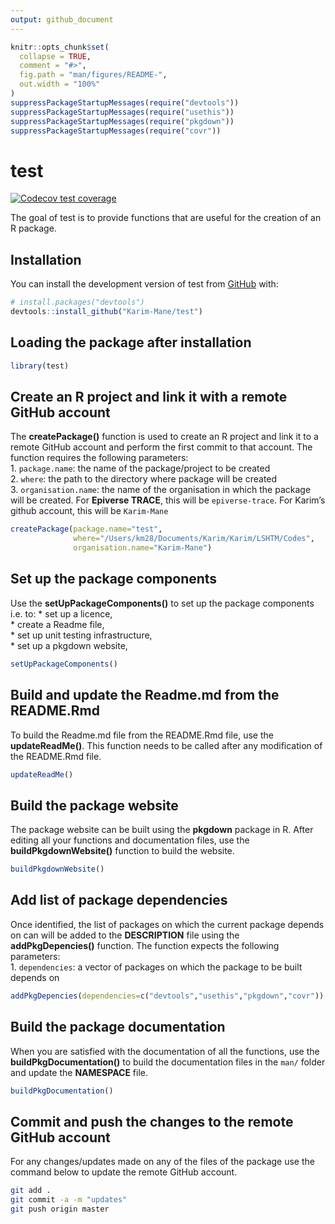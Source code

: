 ```yaml
---
output: github_document
---
```


<!-- README.md is generated from README.Rmd. Please edit that file -->

```r
knitr::opts_chunk$set(
  collapse = TRUE,
  comment = "#>",
  fig.path = "man/figures/README-",
  out.width = "100%"
)
suppressPackageStartupMessages(require("devtools"))
suppressPackageStartupMessages(require("usethis"))
suppressPackageStartupMessages(require("pkgdown"))
suppressPackageStartupMessages(require("covr"))
```

# test

<!-- badges: start -->
[![Codecov test coverage](https://codecov.io/gh/Karim-Mane/test/branch/master/graph/badge.svg)](https://app.codecov.io/gh/Karim-Mane/test?branch=master)
<!-- badges: end -->

The goal of test is to provide functions that are useful for the creation of an R package.

## Installation

You can install the development version of test from [GitHub](https://github.com/) with:

``` r
# install.packages("devtools")
devtools::install_github("Karim-Mane/test")
```

## Loading the package after installation

```r
library(test)
```

## Create an R project and link it with a remote GitHub account
The **createPackage()** function is used to create an R project and link it to a remote GitHub account and perform the first commit to that account. The function requires the following parameters:    
1. `package.name`: the name of the package/project to be created     
2. `where`: the path to the directory where package will be created     
3. `organisation.name`: the name of the organisation in which the package will be created. For **Epiverse TRACE**, this will be `epiverse-trace`. For Karim's github account, this will be `Karim-Mane`    
```r
createPackage(package.name="test", 
              where="/Users/km28/Documents/Karim/Karim/LSHTM/Codes",
              organisation.name="Karim-Mane")
```

## Set up the package components   
Use the **setUpPackageComponents()** to set up the package components i.e. to:
* set up a licence,    
* create a Readme file,    
* set up unit testing infrastructure,    
* set up a pkgdown website,    
```r
setUpPackageComponents()
```

## Build and update the Readme.md from the README.Rmd  
To build the Readme.md file from the README.Rmd file, use the **updateReadMe()**. This function needs to be called after any modification of the README.Rmd file.    
```r
updateReadMe()
```

## Build the package website
The package website can be built using the **pkgdown** package in R. After editing all your functions and documentation files, use the **buildPkgdownWebsite()** function to build the website.  
```r
buildPkgdownWebsite()
```

## Add list of package dependencies
Once identified, the list of packages on which the current package depends on can will be added to the **DESCRIPTION** file using the **addPkgDepencies()** function. The function expects the following parameters:   
1. `dependencies`: a vector of packages on which the package to be built depends on
```r
addPkgDepencies(dependencies=c("devtools","usethis","pkgdown","covr"))
```

## Build the package documentation
When you are satisfied with the documentation of all the functions, use the **buildPkgDocumentation()** to build the documentation files in the `man/` folder and update the **NAMESPACE** file.    
```r
buildPkgDocumentation()
```

## Commit and push the changes to the remote GitHub account
For any changes/updates made on any of the files of the package use the command below to update the remote GitHub account.   
```bash
git add .
git commit -a -m "updates"
git push origin master
```













